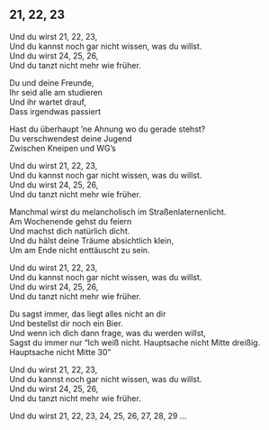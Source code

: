 ## 21, 22, 23

Und du wirst 21, 22, 23,  
Und du kannst noch gar nicht wissen, was du willst.  
Und du wirst 24, 25, 26,  
Und du tanzt nicht mehr wie früher.  
  
Du und deine Freunde,  
Ihr seid alle am studieren  
Und ihr wartet drauf,  
Dass irgendwas passiert  
  
Hast du überhaupt 'ne Ahnung wo du gerade stehst?  
Du verschwendest deine Jugend  
Zwischen Kneipen und WG's  
  
Und du wirst 21, 22, 23,  
Und du kannst noch gar nicht wissen, was du willst.  
Und du wirst 24, 25, 26,  
Und du tanzt nicht mehr wie früher.  
  
  
  
  
Manchmal wirst du melancholisch im Straßenlaternenlicht.  
Am Wochenende gehst du feiern  
Und machst dich natürlich dicht.  
Und du hälst deine Träume absichtlich klein,  
Um am Ende nicht enttäuscht zu sein.  
  
Und du wirst 21, 22, 23,  
Und du kannst noch gar nicht wissen, was du willst.  
Und du wirst 24, 25, 26,  
Und du tanzt nicht mehr wie früher.  
  
Du sagst immer, das liegt alles nicht an dir  
Und bestellst dir noch ein Bier.  
Und wenn ich dich dann frage, was du werden willst,  
Sagst du immer nur "Ich weiß nicht. Hauptsache nicht Mitte dreißig.  
Hauptsache nicht Mitte 30"  
  
Und du wirst 21, 22, 23,  
Und du kannst noch gar nicht wissen, was du willst.  
Und du wirst 24, 25, 26,  
Und du tanzt nicht mehr wie früher.  
  
Und du wirst 21, 22, 23, 24, 25, 26, 27, 28, 29 ...
